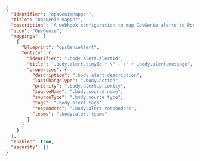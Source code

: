 ```json showLineNumbers
{
  "identifier": "opsGenieMapper",
  "title": "OpsGenie mapper",
  "description": "A webhook configuration to map OpsGenie alerts to Port",
  "icon": "OpsGenie",
  "mappings": [
    {
      "blueprint": "opsGenieAlert",
      "entity": {
        "identifier": ".body.alert.alertId",
        "title": ".body.alert.tinyId + \" - \" + .body.alert.message",
        "properties": {
          "description": ".body.alert.description",
          "lastChangeType": ".body.action",
          "priority": ".body.alert.priority",
          "sourceName": ".body.source.name",
          "sourceType": ".body.source.type",
          "tags": ".body.alert.tags",
          "responders": ".body.alert.responders",
          "teams": ".body.alert.teams"
        }
      }
    }
  ],
  "enabled": true,
  "security": {}
}
```
